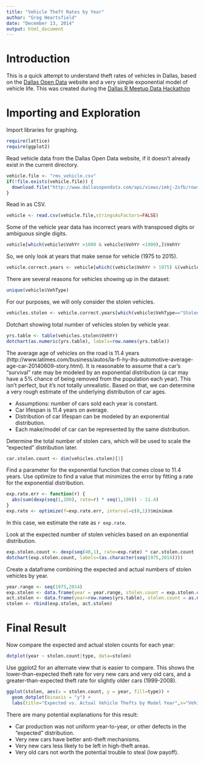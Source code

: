 ```yaml
---
title: "Vehicle Theft Rates by Year"
author: "Greg Heartsfield"
date: "December 13, 2014"
output: html_document
---
```


# Introduction

This is a quick attempt to understand theft rates of vehicles in Dallas, based on the [Dallas Open Data](https://www.dallasopendata.com/) website and a very simple exponential model of vehicle life.  This was created during the [Dallas R Meetup Data Hackathon](http://www.meetup.com/Dallas-R-Users-Group/events/218651376/)

# Importing and Exploration

Import libraries for graphing.

```r
require(lattice)
require(ggplot2)
```


Read vehicle data from the Dallas Open Data website, if it doesn't already exist in the current directory.

```r
vehicle.file <- "rms_vehicle.csv"
if(!file.exists(vehicle.file)) {
  download.file("http://www.dallasopendata.com/api/views/imkj-2sfb/rows.csv?accessType=DOWNLOAD",vehicle.file);
}

```

Read in as CSV.

```r
vehicle <- read.csv(vehicle.file,stringsAsFactors=FALSE)
```

Some of the vehicle year data has incorrect years with transposed digits or ambiguous single digits.

```r
vehicle[which(vehicle$VehYr >1000 & vehicle$VehYr <1900),]$VehYr
```

So, we only look at years that make sense for vehicle (1975 to 2015).

```r
vehicle.correct.years <- vehicle[which((vehicle$VehYr > 1975) &(vehicle$VehYr < 2015)),]
```


There are several reasons for vehicles showing up in the dataset:

```r
unique(vehicle$VehType)
```

For our purposes, we will only consider the stolen vehicles.

```r
vehicles.stolen <- vehicle.correct.years[which(vehicle$VehType=="Stolen"),]
```

Dotchart showing total number of vehicles stolen by vehicle year.

```r
yrs.table <- table(vehicles.stolen$VehYr)
dotchart(as.numeric(yrs.table), labels=row.names(yrs.table))
```

The average age of vehicles on the road is 11.4 years (http://www.latimes.com/business/autos/la-fi-hy-ihs-automotive-average-age-car-20140609-story.html).  It is reasonable to assume that a car's "survival" rate may be modeled by an exponential distribution (a car may have a 5% chance of being removed from the population each year).  This isn't perfect, but it's not totally unrealistic.  Based on that, we can determine a very rough estimate of the underlying distribution of car ages.
 
 * Assumptions: number of cars sold each year is constant.
 * Car lifespan is 11.4 years on average.
 * Distribution of car lifespan can be modeled by an exponential distribution.
 * Each make/model of car can be represented by the same distribution.
 
Determine the total number of stolen cars, which will be used to scale the "expected" distribution later.

```r
car.stolen.count <- dim(vehicles.stolen)[1]
```

Find a parameter for the exponential function that comes close to 11.4 years.  Use optimize to find a value that minimizes the error by fitting a rate for the exponential distribution.

```r
exp.rate.err <- function(r) {
  abs(sum(dexp(seq(1,100), rate=r) * seq(1,100)) - 11.4)
}
exp.rate <- optimize(f=exp.rate.err, interval=c(0,1))$minimum
```

In this case, we estimate the rate as `r exp.rate`.

Look at the expected number of stolen vehicles based on an exponential distribution.

```r
exp.stolen.count <- dexp(seq(40,1), rate=exp.rate) * car.stolen.count
dotchart(exp.stolen.count, labels=(as.character(seq(1975,2014))))
```

Create a dataframe combining the expected and actual numbers of stolen vehicles by year.

```r
year.range <- seq(1975,2014)
exp.stolen <- data.frame(year = year.range, stolen.count = exp.stolen.count, type="expected")
act.stolen <- data.frame(year=row.names(yrs.table), stolen.count = as.numeric(yrs.table),type="actual")
stolen <- rbind(exp.stolen, act.stolen)
```

# Final Result

Now compare the expected and actual stolen counts for each year:

```r
dotplot(year ~ stolen.count|type, data=stolen)
```

Use ggplot2 for an alternate view that is easier to compare.  This shows the lower-than-expected theft rate for very new cars and very old cars, and a greater-than-expected theft rate for slightly older cars (1999-2008).

```r
ggplot(stolen, aes(x = stolen.count, y = year, fill=type)) +
  geom_dotplot(binaxis = "y") +
  labs(title="Expected vs. Actual Vehicle Thefts by Model Year",x="Vehicles Stolen")
```

There are many potential explanations for this result:

* Car production was not uniform year-to-year, or other defects in the "expected" distribution.
* Very new cars have better anti-theft mechanisms.
* Very new cars less likely to be left in high-theft areas.
* Very old cars not worth the potential trouble to steal (low payoff).
